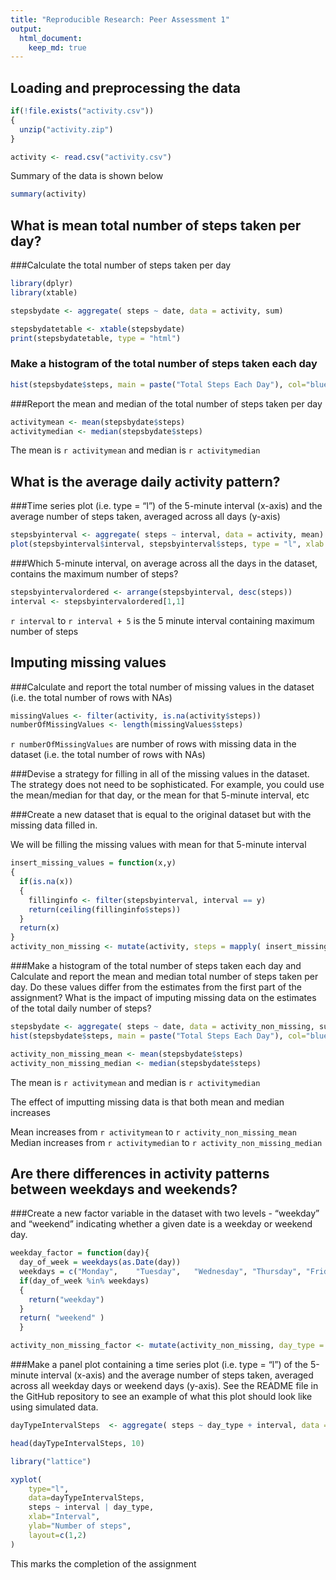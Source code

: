 ```yaml
---
title: "Reproducible Research: Peer Assessment 1"
output: 
  html_document:
    keep_md: true
---
```



## Loading and preprocessing the data
```r
if(!file.exists("activity.csv"))
{
  unzip("activity.zip")
}

activity <- read.csv("activity.csv")
```

Summary of the data is shown below
```r
summary(activity)

```

## What is mean total number of steps taken per day?


###Calculate the total number of steps taken per day
```r
library(dplyr)
library(xtable)
```

```r


stepsbydate <- aggregate( steps ~ date, data = activity, sum)
```

```r

stepsbydatetable <- xtable(stepsbydate)
print(stepsbydatetable, type = "html")

```

### Make a histogram of the total number of steps taken each day
```r
hist(stepsbydate$steps, main = paste("Total Steps Each Day"), col="blue", xlab="Number of Steps")
```

###Report the mean and median of the total number of steps taken per day
```r
activitymean <- mean(stepsbydate$steps)
activitymedian <- median(stepsbydate$steps)
```
The mean is `r activitymean` and median is `r activitymedian`

## What is the average daily activity pattern?

###Time series plot (i.e. type = "l") of the 5-minute interval (x-axis) and the average number of steps taken, averaged across all days (y-axis)
```r
stepsbyinterval <- aggregate( steps ~ interval, data = activity, mean)
plot(stepsbyinterval$interval, stepsbyinterval$steps, type = "l", xlab = "5 minute Interval", ylab = "Average Steps taken across Days", main = "Time Series Average Steps against Interval")

```

###Which 5-minute interval, on average across all the days in the dataset, contains the maximum number of steps?
```r
stepsbyintervalordered <- arrange(stepsbyinterval, desc(steps))
interval <- stepsbyintervalordered[1,1]
```
`r interval` to `r interval + 5`  is the 5 minute interval containing maximum number of steps


## Imputing missing values


###Calculate and report the total number of missing values in the dataset (i.e. the total number of rows with NAs)
```r
missingValues <- filter(activity, is.na(activity$steps))
numberOfMissingValues <- length(missingValues$steps)
```
`r numberOfMissingValues` are number of rows with missing data in the dataset (i.e. the total number of rows with NAs)


###Devise a strategy for filling in all of the missing values in the dataset. The strategy does not need to be sophisticated. For example, you could use the mean/median for that day, or the mean for that 5-minute interval, etc


###Create a new dataset that is equal to the original dataset but with the missing data filled in.

We will be filling the missing values with mean for that 5-minute interval
```r
insert_missing_values = function(x,y)
{
  if(is.na(x))
  {
    fillinginfo <- filter(stepsbyinterval, interval == y)
    return(ceiling(fillinginfo$steps))
  }
  return(x)
}
activity_non_missing <- mutate(activity, steps = mapply( insert_missing_values, steps, interval) )

```

###Make a histogram of the total number of steps taken each day and Calculate and report the mean and median total number of steps taken per day. Do these values differ from the estimates from the first part of the assignment? What is the impact of imputing missing data on the estimates of the total daily number of steps?

```r
stepsbydate <- aggregate( steps ~ date, data = activity_non_missing, sum)
hist(stepsbydate$steps, main = paste("Total Steps Each Day"), col="blue", xlab="Number of Steps")
```

```r
activity_non_missing_mean <- mean(stepsbydate$steps)
activity_non_missing_median <- median(stepsbydate$steps)
```
The mean is `r activitymean` and median is `r activitymedian`

The effect of imputting missing data is that both mean and median increases

Mean increases from `r activitymean` to `r activity_non_missing_mean`
Median increases from `r activitymedian` to `r activity_non_missing_median`

## Are there differences in activity patterns between weekdays and weekends?

###Create a new factor variable in the dataset with two levels - "weekday" and "weekend" indicating whether a given date is a weekday or weekend day.
```r
weekday_factor = function(day){ 
  day_of_week = weekdays(as.Date(day)) 
  weekdays = c("Monday",    "Tuesday",   "Wednesday", "Thursday", "Friday" )
  if(day_of_week %in% weekdays)
  {
    return("weekday")
  }
  return( "weekend" )
  }

activity_non_missing_factor <- mutate(activity_non_missing, day_type = sapply( date, FUN = weekday_factor ))
```

###Make a panel plot containing a time series plot (i.e. type = "l") of the 5-minute interval (x-axis) and the average number of steps taken, averaged across all weekday days or weekend days (y-axis). See the README file in the GitHub repository to see an example of what this plot should look like using simulated data.
```r
dayTypeIntervalSteps  <- aggregate( steps ~ day_type + interval, data = activity_non_missing_factor, mean)

```

```r
head(dayTypeIntervalSteps, 10)

```


```r
library("lattice")

xyplot(
    type="l",
    data=dayTypeIntervalSteps,
    steps ~ interval | day_type,
    xlab="Interval",
    ylab="Number of steps",
    layout=c(1,2)
)
```

This marks the completion of the assignment
